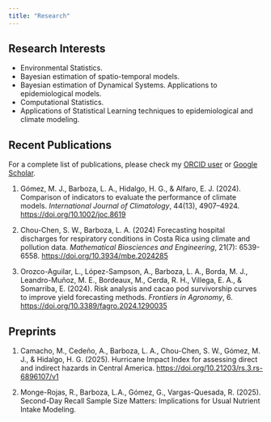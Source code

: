 ```yaml
---
title: "Research"
---
```


## Research Interests

-   Environmental Statistics.
-   Bayesian estimation of spatio-temporal models.
-   Bayesian estimation of Dynamical Systems. Applications to epidemiological models.
-   Computational Statistics.
-   Applications of Statistical Learning techniques to epidemiological and climate modeling.

## Recent Publications

For a complete list of publications, please check my [ORCID user](https://orcid.org/0000-0002-7009-5207) or [Google Scholar](https://scholar.google.com/citations?user=gzstLXwAAAAJ&hl=es).

1.  Gómez, M. J., Barboza, L. A., Hidalgo, H. G., & Alfaro, E. J. (2024). Comparison of indicators to evaluate the performance of climate models. *International Journal of Climatology*, 44(13), 4907–4924. <https://doi.org/10.1002/joc.8619>

2.  Chou-Chen, S. W., Barboza, L. A. (2024) Forecasting hospital discharges for respiratory conditions in Costa Rica using climate and pollution data. *Mathematical Biosciences and Engineering*, 21(7): 6539-6558. <https://doi.org/10.3934/mbe.2024285>

3.  Orozco-Aguilar, L., López-Sampson, A., Barboza, L. A., Borda, M. J., Leandro-Muñoz, M. E., Bordeaux, M., Cerda, R. H., Villega, E. A., & Somarriba, E. (2024). Risk analysis and cacao pod survivorship curves to improve yield forecasting methods. *Frontiers in Agronomy*, 6. <https://doi.org/10.3389/fagro.2024.1290035>

## Preprints

1.  Camacho, M., Cedeño, A., Barboza, L. A., Chou-Chen, S. W., Gómez, M. J., & Hidalgo, H. G. (2025). Hurricane Impact Index for assessing direct and indirect hazards in Central America. <https://doi.org/10.21203/rs.3.rs-6896107/v1>

2. Monge-Rojas, R., Barboza, L.A., Gómez, G., Vargas-Quesada, R. (2025). Second-Day Recall Sample Size Matters: Implications for Usual Nutrient Intake Modeling.
